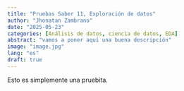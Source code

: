 ```yaml
---
title: "Pruebas Saber 11, Exploración de datos"
author: "Jhonatan Zambrano"
date: "2025-05-23"
categories: [Análisis de datos, ciencia de datos, EDA]
abstract: "vamos a poner aquí una buena descripción"
image: "image.jpg"
lang: "es"
draft: true
---
```


Esto es simplemente una pruebita.
